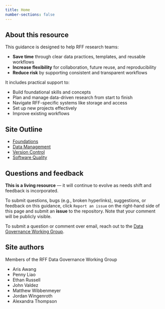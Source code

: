 ```yaml
---
title: Home
number-sections: false
---
```


## About this resource

This guidance is designed to help RFF research teams:

* **Save time** through clear data practices, templates, and reusable workflows
* **Increase flexibility** for collaboration, future reuse, and reproducibility
* **Reduce risk** by supporting consistent and transparent workflows

It includes practical support to:

* Build foundational skills and concepts
* Plan and manage data-driven research from start to finish
* Navigate RFF-specific systems like storage and access
* Set up new projects effectively
* Improve existing workflows

## Site Outline
* [Foundations](./docs/foundations/index.qmd)
* [Data Management](./docs/data-management/index.qmd)
* [Version Control](./docs/version-control/index.qmd)
* [Software Quality](./docs/software/index.qmd)

## Questions and feedback

**This is a living resource** — it will continue to evolve as needs shift and feedback is incorporated.

To submit questions, bugs (e.g., broken hyperlinks), suggestions, or feedback on this guidance, click `Report an issue` on the right-hand side of this page and submit an __issue__ to the repository. Note that your comment will be publicly visible. 

To submit a question or comment over email, reach out to the [Data Governance Working Group](mailto:dgwg@rff.org).

## Site authors

Members of the RFF Data Governance Working Group

* Aris Awang
* Penny Liao
* Ethan Russell
* John Valdez
* Matthew Wibbenmeyer
* Jordan Wingenroth
* Alexandra Thompson